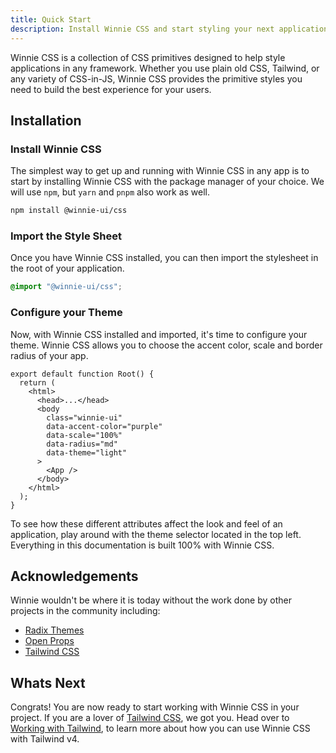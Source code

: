 ```yaml
---
title: Quick Start
description: Install Winnie CSS and start styling your next application in minutes.
---
```




Winnie CSS is a collection of CSS primitives designed to help style applications in any framework. Whether you use plain old CSS, Tailwind, or any variety of CSS-in-JS, Winnie CSS provides the primitive styles you need to build the best experience for your users.

## Installation

### Install Winnie CSS

The simplest way to get up and running with Winnie CSS in any app is to start by installing Winnie CSS with the package manager of your choice. We will use `npm`, but `yarn` and `pnpm` also work as well.

```bash
npm install @winnie-ui/css
```

### Import the Style Sheet

Once you have Winnie CSS installed, you can then import the stylesheet in the root of your application.

```css title="global.css"
@import "@winnie-ui/css";
```

### Configure your Theme

Now, with Winnie CSS installed and imported, it's time to configure your theme. Winnie CSS allows you to choose the accent color, scale and border radius of your app.

```tsx title="root.tsx" {6-10}
export default function Root() {
  return (
    <html>
      <head>...</head>
      <body
        class="winnie-ui"
        data-accent-color="purple"
        data-scale="100%"
        data-radius="md"
        data-theme="light"
      >
        <App />
      </body>
    </html>
  );
}
```

To see how these different attributes affect the look and feel of an application, play around with the theme selector located in the top left. Everything in this documentation is built 100% with Winnie CSS.

## Acknowledgements

Winnie wouldn't be where it is today without the work done by other projects in the community including:

- [Radix Themes](https://www.radix-ui.com/)
- [Open Props](https://github.com/argyleink/open-props)
- [Tailwind CSS](https://tailwindcss.com/)

## Whats Next

Congrats! You are now ready to start working with Winnie CSS in your project. If you are a lover of [Tailwind CSS](https://tailwindcss.com/), we got you. Head over to [Working with Tailwind](/css/docs/working-with-tailwind), to learn more about how you can use Winnie CSS with Tailwind v4.

<WhatsNextCardGrid>
  <WhatsNextCard
    color="blue"
    title="Accent Color"
    description="Precision crafted colors that personalize your application."
    link="/css/docs/concepts/accent-color"
  >
    <SwatchBook />
  </WhatsNextCard>
  <WhatsNextCard
    color="purple"
    title="Layers"
    description="Control the cascade of Winnie CSS with layers."
    link="/css/docs/concepts/layers"
  >
    <Layers3 />
  </WhatsNextCard>
  <WhatsNextCard
    color="red"
    title="Radius"
    description="Adjust the feeling of your application is by changing the radius of corners."
    link="/css/docs/concepts/radius"
  >
    <Circle />
  </WhatsNextCard>
  <WhatsNextCard
    color="green"
    title="Scaling"
    description="Change the density of your application."
    link="/css/docs/concepts/scaling"
  >
    <Fullscreen />
  </WhatsNextCard>
</WhatsNextCardGrid>
